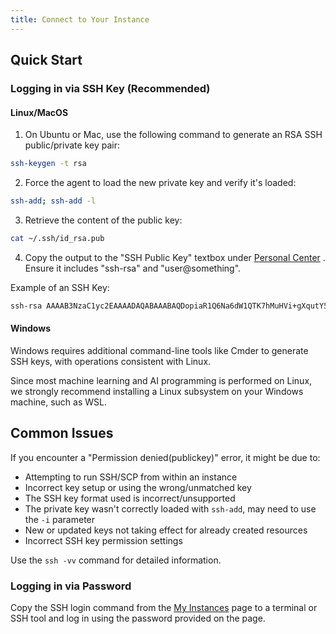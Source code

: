 ```yaml
---
title: Connect to Your Instance
---
```


## Quick Start
### Logging in via SSH Key (Recommended)
#### Linux/MacOS 
1. On Ubuntu or Mac, use the following command to generate an RSA SSH public/private key pair:


```bash
ssh-keygen -t rsa
``` 

2. Force the agent to load the new private key and verify it's loaded:


```bash
ssh-add; ssh-add -l
``` 

3. Retrieve the content of the public key:


```bash
cat ~/.ssh/id_rsa.pub
``` 


4. Copy the output to the "SSH Public Key" textbox under [Personal Center]() . Ensure it includes "ssh-rsa" and "user@something".

Example of an SSH Key:


```bash
ssh-rsa AAAAB3NzaC1yc2EAAAADAQABAAABAQDopiaR1Q6Na6dW1QTK7hMuHVi+gXqutY5pUvrWCgeyjcBtBLHejxDQjdNt+qWQRORK/fZzrmyA8/ghani0rZlGPN3bYw1RXFHitt+bD1jVgtJzOmjMQdpMVALnZASQMoQQcCqVJ8PG5Xc08TciACS7S/Ltz3VdZfIq1tih969GCzCe3sctSFBuTwqUDnyrQ6iqSBhPSfQS7nCC/CwzMi3rDg0JzW2NHzIBsbvy0gdXy1ZtC4kkCr7/lUWAgZLk52v3s2CTXCg6QXnhWx+Q/dHOJVAEEucY4o8bo4rF4Bj+ifgEHFtUEfoK9+yj3OLbWfpIxyzhHK+nNXz3UaOMSC8D ultra@infrai
```


#### Windows

Windows requires additional command-line tools like Cmder to generate SSH keys, with operations consistent with Linux.

Since most machine learning and AI programming is performed on Linux, we strongly recommend installing a Linux subsystem on your Windows machine, such as WSL.
## Common Issues

If you encounter a "Permission denied(publickey)" error, it might be due to:
- Attempting to run SSH/SCP from within an instance
- Incorrect key setup or using the wrong/unmatched key
- The SSH key format used is incorrect/unsupported 
- The private key wasn't correctly loaded with `ssh-add`, may need to use the `-i` parameter
- New or updated keys not taking effect for already created resources
- Incorrect SSH key permission settings

Use the `ssh -vv` command for detailed information.
### Logging in via Password

Copy the SSH login command from the [My Instances]()  page to a terminal or SSH tool and log in using the password provided on the page.
